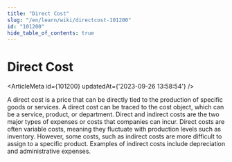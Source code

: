 ```yaml
---
title: "Direct Cost"
slug: "/en/learn/wiki/directcost-101200"
id: "101200"
hide_table_of_contents: true
---
```



# Direct Cost

<ArticleMeta id={101200} updatedAt={'2023-09-26 13:58:54'} />
<div className='border-solid border-b border-t-0 my-4 border-[var(--ifm-color-gray-300)]' />

A direct cost is a price that can be directly tied to the production of specific goods or services. A direct cost can be traced to the cost object, which can be a service, product, or department. Direct and indirect costs are the two major types of expenses or costs that companies can incur. Direct costs are often variable costs, meaning they fluctuate with production levels such as inventory. However, some costs, such as indirect costs are more difficult to assign to a specific product. Examples of indirect costs include depreciation and administrative expenses.
